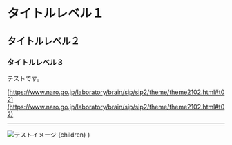 

# タイトルレベル１

## タイトルレベル２

### タイトルレベル３

テストです。

[https://www.naro.go.jp/laboratory/brain/sip/sip2/theme/theme2102.html#t02](https://www.naro.go.jp/laboratory/brain/sip/sip2/theme/theme2102.html#t02)

---

<Image src="/groupImg01.png" alt="テストイメージ" width={540} height={395} />

  <Layout title={title}>
    <LowerPageLayout>
      <Breadcrumbs title={title} childTitle={childTitle} />
      <MdxLayout>{children}</MdxLayout>
    </LowerPageLayout>
  </Layout>
)
